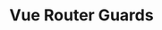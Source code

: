 ---
id: "q_vue_hard_015"
questionType: "MULTIPLE_CHOICE"
title: "Vue Router Guards"
description: "Which guard runs before entering a route?"
difficulty: "HARD"
category: "Vue"
options:
  - "beforeRouteEnter"
  - "beforeEach"
  - "beforeResolve"
  - "afterEach"
correctAnswer: 1
---